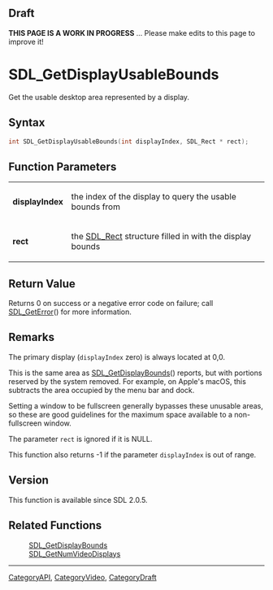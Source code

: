 
== Draft ==

'''THIS PAGE IS A WORK IN PROGRESS''' ... Please make edits to this page to improve it!



<!-- #*^*^*^*^*See https://wiki.libsdl.org/SGFunctions for details on editing this page*^*^*^*^* -->
= SDL_GetDisplayUsableBounds =

Get the usable desktop area represented by a display.

== Syntax ==

<syntaxhighlight lang='c'>
int SDL_GetDisplayUsableBounds(int displayIndex, SDL_Rect * rect);
</syntaxhighlight>

== Function Parameters ==

{|
|'''displayIndex'''
|the index of the display to query the usable bounds from
|-
|'''rect'''
|the [[SDL_Rect]] structure filled in with the display bounds
|}

== Return Value ==

Returns 0 on success or a negative error code on failure; call
[[SDL_GetError]]() for more information.

== Remarks ==

The primary display (<code>displayIndex</code> zero) is always located at
0,0.

This is the same area as [[SDL_GetDisplayBounds]]() reports, but with
portions reserved by the system removed. For example, on Apple's macOS,
this subtracts the area occupied by the menu bar and dock.

Setting a window to be fullscreen generally bypasses these unusable areas,
so these are good guidelines for the maximum space available to a
non-fullscreen window.

The parameter <code>rect</code> is ignored if it is NULL.

This function also returns -1 if the parameter <code>displayIndex</code> is
out of range.

== Version ==

This function is available since SDL 2.0.5.

== Related Functions ==

:[[SDL_GetDisplayBounds]]
:[[SDL_GetNumVideoDisplays]]

----
[[CategoryAPI]], [[CategoryVideo]], [[CategoryDraft]]
<!-- #See the Style Guide for instructions on editing the footer. -->


